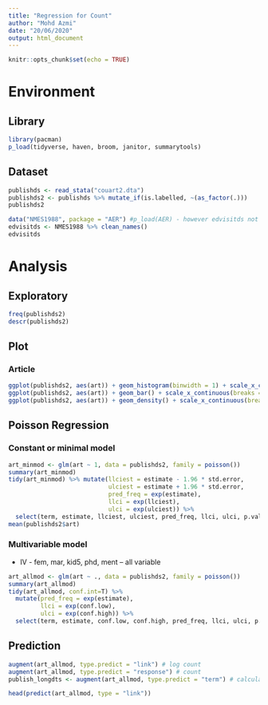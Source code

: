 ```yaml
---
title: "Regression for Count"
author: "Mohd Azmi"
date: "20/06/2020"
output: html_document
---
```


```r
knitr::opts_chunk$set(echo = TRUE)
```

# Environment

## Library

```r
library(pacman)
p_load(tidyverse, haven, broom, janitor, summarytools)
```

## Dataset

```r
publishds <- read_stata("couart2.dta")
publishds2 <- publishds %>% mutate_if(is.labelled, ~(as_factor(.)))
publishds2

data("NMES1988", package = "AER") #p_load(AER) - however edvisitds not used in this practical.
edvisitds <- NMES1988 %>% clean_names()
edvisitds
```

# Analysis

## Exploratory

```r
freq(publishds2)
descr(publishds2)
```

## Plot

### Article

```r
ggplot(publishds2, aes(art)) + geom_histogram(binwidth = 1) + scale_x_continuous(breaks = seq(0,20,1))
ggplot(publishds2, aes(art)) + geom_bar() + scale_x_continuous(breaks = seq(0,20,1))
ggplot(publishds2, aes(art)) + geom_density() + scale_x_continuous(breaks = seq(0,20,1)) 
```

## Poisson Regression

### Constant or minimal model

```r
art_minmod <- glm(art ~ 1, data = publishds2, family = poisson())
summary(art_minmod)
tidy(art_minmod) %>% mutate(llciest = estimate - 1.96 * std.error,
                            ulciest = estimate + 1.96 * std.error,
                            pred_freq = exp(estimate),
                            llci = exp(llciest),
                            ulci = exp(ulciest)) %>% 
  select(term, estimate, llciest, ulciest, pred_freq, llci, ulci, p.value)
mean(publishds2$art)
```


### Multivariable model

- IV - fem, mar, kid5, phd, ment -- all variable

```r
art_allmod <- glm(art ~ ., data = publishds2, family = poisson())
summary(art_allmod)
tidy(art_allmod, conf.int=T) %>% 
  mutate(pred_freq = exp(estimate),
         llci = exp(conf.low),
         ulci = exp(conf.high)) %>% 
  select(term, estimate, conf.low, conf.high, pred_freq, llci, ulci, p.value)
```

## Prediction

```r
augment(art_allmod, type.predict = "link") # log count
augment(art_allmod, type.predict = "response") # count
publish_longdts <- augment(art_allmod, type.predict = "term") # calculate ? for each iv

head(predict(art_allmod, type = "link"))
```

